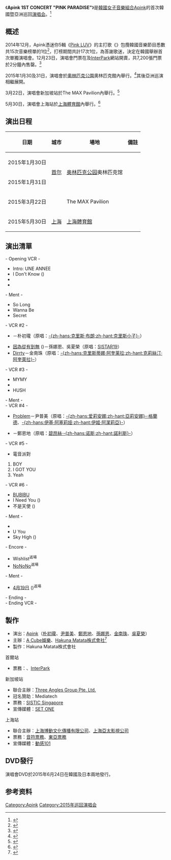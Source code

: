 {{Infobox concert tour
|concert_tour_name = Apink 1ST CONCERT "PINK PARADISE"
|image =
|image_caption =
|artist = [[Apink|Apink]]
|location = [[亚洲|亚洲]]
|type = 亞洲巡迴
|album = [[Pink_LUV|Pink LUV]]
|start_date = {{start date|2015|1|30}}
|end_date = {{end date|2015|5|30}}
|number_of_legs =
|number_of_shows = 4
|last_tour = －
|this_tour = '''PINK PARADISE<br />（2015年）'''
|next_tour = [[PINK_ISLAND|PINK ISLAND]]<br />（2015年）
}}

《'''Apink 1ST CONCERT "PINK PARADISE"'''》是[[大韓民國|韓國]][[女子音樂組合|女子音樂組合]][[Apink|Apink]]的首次韓國暨亞洲巡回[[演唱会|演唱会]]。<ref>{{cite web | url=http://thestar.chosun.com/site/data/html_dir/2014/12/16/2014121600910.html | title=에이핑크, 데뷔 4년 만에 첫 단콘 'PINK PARADISE' 개최 | trans_title=Apink，出道滿4年首次個唱『PINK PARADISE』舉行 | publisher=더스타 & [[朝鮮日報|Chosun]].com | date=2014-12-16 | accessdate=2015-02-03 | author=성진희 | language=ko | archive-url=https://web.archive.org/web/20150203152206/http://thestar.chosun.com/site/data/html_dir/2014/12/16/2014121600910.html | archive-date=2015-02-03 | dead-url=yes }}</ref>

==概述==
2014年12月，Apink憑迷你5輯《[[Pink_LUV|Pink LUV]]》的主打歌《{{link-ko|LUV|LUV (노래)}}》包攬韓國音樂節目悉數共15次音樂榜單的1位<ref>{{cite web | url=http://www.newspim.com/view.jsp?newsId=20141229000201 | title=에이핑크, 12월 전 음악방송 최다 1위…′원톱 걸그룹′ 인기 굳히나 | trans_title=Apink，12月全部音樂節目最多1位…『頂尖女團』人氣偶像 | publisher=Newspim | date=2014-12-29 | accessdate=2015-06-17 | author=양진영 | language=ko | archive-url=https://web.archive.org/web/20150402112511/http://www.newspim.com/view.jsp?newsId=20141229000201 | archive-date=2015-04-02 | dead-url=yes }}</ref>，打榜期間共計17次1位，為答謝歌迷，決定在韓國舉辦首次單獨演唱會。12月23日，演唱會門票在{{link-ko|YES24|YES24}}及[[InterPark|InterPark]]網站開賣，共7,200張門票於2分鐘內售罄。<ref>{{cite web | url=http://kpopn.com/2014/12/24/254559 | title=A Pink 演唱會門票完售 | publisher=kpopn | date=2014-12-24 | accessdate=2015-07-03 | author=CHI | language=zh-tw | archive-url=https://web.archive.org/web/20150403232651/http://kpopn.com/2014/12/24/254559/ | archive-date=2015-04-03 | dead-url=yes }}</ref>

2015年1月30及31日，演唱會於[[奧林匹克公園_(首爾)|奧林匹克公園]]奧林匹克館內舉行。<ref name="1stConcert_Info">{{cite web | url=http://www.xportsnews.com/?ac=article_view&entry_id=532718 | title=에이핑크, 첫 단독콘서트 개최…1위 공약 지킨다 | trans_title=Apink，舉行首場專屬演唱會…履行1位公約 | publisher=XportsNews | date=2014-12-16 | accessdate=2014-12-16 | author=한인구 | language=ko | archive-date=2014-12-16 | archive-url=https://web.archive.org/web/20141216055000/http://www.xportsnews.com/?ac=article_view&entry_id=532718 | dead-url=no }}</ref>其後亞洲巡演相繼展開。

3月22日，演唱會新加坡站於{{link-en|新加坡博覽中心|Singapore Expo}}The MAX Pavilion內舉行。<ref name="1stConcert_SGP-Station">{{cite web | url=https://www.facebook.com/Official.Apink2011/photos/790416471072520 | title=Hi all, this is Apink! | trans_title=大家好，我們是Apink！ | medium=[[Facebook|Facebook]] | publisher=Apink | date=2015-03-17 | accessdate=2015-03-24 | language=en | archive-date=2019-02-15 | archive-url=https://web.archive.org/web/20190215130521/https://www.facebook.com/Official.Apink2011/photos/790416471072520 | dead-url=no }}</ref>

5月30日，演唱會上海站於[[上海體育館|上海體育館]]內舉行。<ref name="1stConcert_SH-CHN-Station">{{cite web | url=http://weibo.com/p/1001603824016166114743 | title=APINK 《Pink Paradise》上海演唱会介绍 | medium=[[新浪微博|新浪微博]] | publisher=上海博动文化 | date=2015-03-24 | accessdate=2015-03-24 | language=zh-cn | archive-date=2021-01-31 | archive-url=https://web.archive.org/web/20210131104407/https://weibo.com/p/1001603824016166114743 }}</ref>

==演出日程==
{|class="wikitable" style="text-align:center"
!日期
!城市
!場地
!備註
|-
|2015年1月30日
|rowspan="2"|{{KOR}}[[首尔|首尔]]
|rowspan="2"|[[奥林匹克公园_(首尔)|奥林匹克公园]]奥林匹克馆
|rowspan="2"|{{r|1stConcert_Info}}
|-
|2015年1月31日
|-
|2015年3月22日
|{{SGP}}
|{{link-en|新加坡博覽中心|Singapore Expo}}The MAX Pavilion
|{{r|1stConcert_SGP-Station}}
|-
|2015年5月30日
|{{CHN}}[[上海|上海]]
|[[上海體育館|上海體育館]]
|{{r|1stConcert_SH-CHN-Station}}
|}

==演出清單==
- Opening VCR -
*Intro: UNE ANNEE
*I Don't Know ({{lang|ko|몰라요}})
*{{link-ko|Good Morning Baby|Good Morning Baby}}
*{{link-ko|Mr. Chu|Mr. Chu (On Stage)}}
- Ment -
*So Long
*Wanna Be
*Secret
- VCR #2 -
*{{link-en|X (克里斯小子專輯)|X (Chris Brown album)|X}}－朴初瓏（原唱：[[克里斯·布朗|-{zh-hans:克里斯·布朗;zh-hant:克里斯小子}-]]）
*[[因為從有到無|因為從有到無]] ({{lang|ko|있다 없으니까}})－孫娜恩、吳夏榮（原唱：[[SISTAR19|SISTAR19]]）
*[[裸_(克莉絲汀·阿奎萊拉專輯)|Dirrty]]－金南珠（原唱：[[克莉絲汀·阿奎萊拉|-{zh-hans:克里斯蒂娜·阿奎莱拉;zh-hant:克莉絲汀·阿奎萊拉}-]]）
- VCR #3 -
*MYMY
*{{link-ko|It Girl|It Girl}}
*HUSH
- Ment -<br />
- VCR #4 -
*[[我的全部_(亞莉安娜·格蘭德專輯)|Problem]]－尹普美（原唱：[[爱莉安娜·格兰德|-{zh-hans:爱莉安娜;zh-hant:亞莉安娜}-·格蘭德]]、[[伊基·阿塞莉娅|-{zh-hans:伊基·阿塞莉娅;zh-hant:伊姬·阿潔莉亞}-]]）
*{{link-en|Listen (碧昂絲單曲)|Listen (Beyoncé song)|Listen}}－鄭恩地（原唱：[[碧昂絲·諾利斯|碧昂絲·-{zh-hans:诺斯;zh-hant:諾利斯}-]]）
- VCR #5 -
*電音派對
#BOY
#I GOT YOU
#Yeah
- VCR #6 -
*[[BUBIBU|BUBIBU]]
*I Need You ({{lang|ko|난 니가 필요해}})
*不是天使 ({{lang|ko|천사가 아냐}})
- Ment -
*{{link-ko|LUV|LUV (노래)}}
*U You
*Sky High ({{lang|ko|하늘 높이}})
- Encore -
*Wishlist<sup>返場</sup>
*[[NoNoNo|NoNoNo]]<sup>返場</sup>
- Ment -
*[[4月19日_(單曲)|4月19日]] ({{lang|ko|4월 19일}})<sup>返場</sup>
- Ending -<br />
- Ending VCR -

==製作==
*演出：[[Apink|Apink]]（[[朴初瓏|朴初瓏]]、[[尹普美|尹普美]]、[[鄭恩地|鄭恩地]]、[[孫娜恩|孫娜恩]]、[[金南珠_(歌手)|金南珠]]、[[吳夏榮|吳夏榮]]）
*主辦：[[Plan_A娛樂|A Cube娛樂]]、[http://hakuna.co.kr Hakuna Matata株式會社]{{Wayback|url=http://hakuna.co.kr/ |date=20141218174704 }}<ref name="hakuna">{{cite web | url=http://hakuna.co.kr/show_view.php?i=92 | title=Apink 1st Concert [Pink Paradise] | publisher=Hakuna Matata株式會社 | date=2014-12-23 | accessdate=2015-06-17 | language=ko | archive-url=https://web.archive.org/web/20150617125040/http://hakuna.co.kr/show_view.php?i=92 | archive-date=2015-06-17 | dead-url=yes }}</ref>
*製作：Hakuna Matata株式會社{{r|hakuna}}

;首爾站
*票務：{{link-ko|YES24|YES24}}、[[InterPark|InterPark]]

;新加坡站{{r|1stConcert_SGP-Station}}
*聯合主辦：[https://web.archive.org/web/20160829083645/http://www.threeanglesproduction.com/ Three Angles Group Pte. Ltd.]
*冠名贊助：Mediatech
*票務：[http://www.sistic.com.sg SISTIC Singapore]{{Wayback|url=http://www.sistic.com.sg/ |date=20200901161348 }}
*宣傳媒體：[[ONE_TV_ASIA|SET ONE]]

;上海站{{r|1stConcert_SH-CHN-Station}}
*聯合主辦：[http://bdc.sh.cn 上海博動文化傳播有限公司]{{Wayback|url=http://bdc.sh.cn/ |date=20161003143132 }}、[http://www.ap450.com 上海亞太影視公司]{{Wayback|url=http://www.ap450.com/ |date=20170303233408 }}
*票務：[https://web.archive.org/web/20180322010712/http://inticket.com.cn/ 音符票務]、[http://www.eaticket.com 東亞票務]{{Wayback|url=http://www.eaticket.com/ |date=20190915113911 }}
*宣傳媒體：[[動感101|動感101]]

==DVD發行==
演唱會DVD於2015年6月24日在韓國及日本兩地發行。

{{Tracklist
|headline = Disc 1
|total_length = 1:41:10
|title1 = I Don't Know
|note1 = {{lang|ko|몰라요}}
|title2 = Good Morning Baby
|title3 = Mr. Chu
|title4 = So Long
|title5 = Wanna Be
|title6 = Secret
|title7 = MY MY
|title8 = It Girl
|title9 = HUSH
|title10 = DJ REMIX (BOY / I GOT YOU / Yeah)
|title11 = BUBIBU
|title12 = I Need You
|note12 = {{lang|ko|난 니가 필요해}}
|title13 = 不是天使
|note13 = {{lang|ko|천사가 아냐}}
|title14 = LUV
|title15 = U You
|title16 = Sky High
|note16 = {{lang|ko|하늘 높이}}
|title17 = Wishlist
|title18 = NoNoNo
|title19 = 4月19日
|note19 = {{lang|ko|4월 19일}}
}}

{{Tracklist
|headline = Disc 2
|total_length = 1:19:39
|title1 = 製作花絮
|length1 = 35:22
|title2 = 成員訪談
|length2 = 44:17
}}

==参考资料==
{{reflist}}

{{Apink}}

[[Category:Apink|Category:Apink]]
[[Category:2015年巡回演唱会|Category:2015年巡回演唱会]]